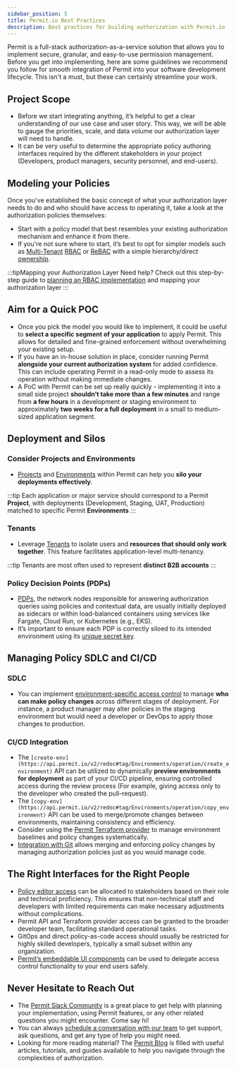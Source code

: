 ```yaml
---
sidebar_position: 5
title: Permit.io Best Practices
description: Best practices for building authorization with Permit.io
---
```


Permit is a full-stack authorization-as-a-service solution that allows you to implement secure, granular, and easy-to-use permission management. Before you get into implementing, here are some guidelines we recommend you follow for smooth integration of Permit into your software development lifecycle. This isn't a must, but these can certainly streamline your work.

## Project Scope

- Before we start integrating anything, it’s helpful to get a clear understanding of our use case and user story. This way, we will be able to gauge the priorities, scale, and data volume our authorization layer will need to handle.
- It can be very useful to determine the appropriate policy authoring interfaces required by the different stakeholders in your project (Developers, product managers, security personnel, and end-users).

## Modeling your Policies

Once you've established the basic concept of what your authorization layer needs to do and who should have access to operating it, take a look at the authorization policies themselves:

- Start with a policy model that best resembles your existing authorization mechanism and enhance it from there.
- If you're not sure where to start, it’s best to opt for simpler models such as [Multi-Tenant](https://docs.permit.io/concepts/multitenancy/) [RBAC](https://docs.permit.io/how-to/build-policies/rbac/overview) or [ReBAC](https://docs.permit.io/how-to/build-policies/rebac/overview) with a simple hierarchy/direct [ownership](https://docs.permit.io/how-to/ownership).

:::tipMapping your Authorization Layer
Need help? Check out this step-by-step guide to [planning an RBAC implementation](https://www.permit.io/blog/planning-app-rbac) and mapping your authorization layer
:::

## Aim for a Quick POC

- Once you pick the model you would like to implement, it could be useful to **select a specific segment of your application** to apply Permit. This allows for detailed and fine-grained enforcement without overwhelming your existing setup.
- If you have an in-house solution in place, consider running Permit **alongside your current authorization system** for added confidence. This can include operating Permit in a read-only mode to assess its operation without making immediate changes.
- A PoC with Permit can be set up really quickly - implementing it into a small side project **shouldn’t take more than a few minutes** and range from **a few hours** in a development or staging environment to approximately **two weeks for a full deployment** in a small to medium-sized application segment.

## Deployment and Silos

### Consider Projects and Environments

- [Projects](https://docs.permit.io/manage-your-account/projects-and-env#projects) and [Environments](https://docs.permit.io/manage-your-account/projects-and-env#environments) within Permit can help you **silo your deployments effectively**.

:::tip
Each application or major service should correspond to a Permit **Project**, with deployments (Development, Staging, UAT, Production) matched to specific Permit **Environments**
:::

### Tenants

- Leverage [Tenants](https://docs.permit.io/concepts/multitenancy/#tenants-in-permitio) to isolate users and **resources that should only work together**. This feature facilitates application-level multi-tenancy.

:::tip
Tenants are most often used to represent **distinct B2B accounts**
:::

### Policy Decision Points (PDPs)

- [PDPs](https://docs.permit.io/overview/how-does-it-work#the-policy-decision-point-pdp), the network nodes responsible for answering authorization queries using policies and contextual data, are usually initially deployed as sidecars or within load-balanced containers using services like Fargate, Cloud Run, or Kubernetes (e.g., EKS).
- It’s important to ensure each PDP is correctly siloed to its intended environment using its [unique secret key](https://docs.permit.io/manage-your-account/workspace-settings#api-keys).

## Managing Policy SDLC and CI/CD

### SDLC

- You can implement [environment-specific access control](https://docs.permit.io/manage-your-account/workspace-settings#member-management) to manage **who can make policy changes** across different stages of deployment. For instance, a product manager may alter policies in the staging environment but would need a developer or DevOps to apply those changes to production.

### CI/CD Integration

- The `[create-env](https://api.permit.io/v2/redoc#tag/Environments/operation/create_environment)` API can be utilized to dynamically **preview environments for deployment** as part of your CI/CD pipeline, ensuring controlled access during the review process (For example, giving access only to the developer who created the pull-request).
- The `[copy-env](https://api.permit.io/v2/redoc#tag/Environments/operation/copy_environment)` API can be used to merge/promote changes between environments, maintaining consistency and efficiency.
- Consider using the [Permit Terraform provider](https://docs.permit.io/integrations/infra-as-code/terraform-provider/) to manage environment baselines and policy changes systematically.
- [Integration with Git](https://docs.permit.io/integrations/gitops/overview) allows merging and enforcing policy changes by managing authorization policies just as you would manage code.

## The Right Interfaces for the Right People

- [Policy editor access](https://docs.permit.io/manage-your-account/workspace-settings#member-management) can be allocated to stakeholders based on their role and technical proficiency. This ensures that non-technical staff and developers with limited requirements can make necessary adjustments without complications.
- Permit API and Terraform provider access can be granted to the broader developer team, facilitating standard operational tasks.
- GitOps and direct policy-as-code access should usually be restricted for highly skilled developers, typically a small subset within any organization.
- [Permit’s embeddable UI components](https://docs.permit.io/embeddable-uis/overview) can be used to delegate access control functionality to your end users safely.

## Never Hesitate to Reach Out

- The [Permit Slack Community](https://io.permit.io/docs-to-slack) is a great place to get help with planning your implementation, using Permit features, or any other related questions you might encounter. Come say hi!
- You can always [schedule a conversation with our team](https://calendly.com/permitio/meeting-45m) to get support, ask questions, and get any type of help you might need.
- Looking for more reading material? The [Permit Blog](https://www.permit.io/blog/) is filled with useful articles, tutorials, and guides available to help you navigate through the complexities of authorization.
